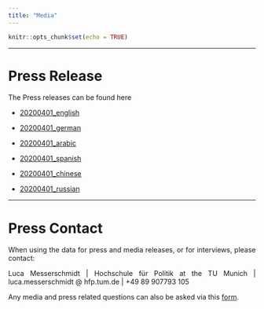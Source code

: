 ```yaml
---
title: "Media"
---
```

```r
knitr::opts_chunk$set(echo = TRUE)
```
<style>
body {
text-align: justify}
</style>

***
# Press Release {-}
The Press releases can be found here

+ [20200401_english]()

+ [20200401_german]()

+ [20200401_arabic]()

+ [20200401_spanish]()

+ [20200401_chinese]()

+ [20200401_russian]()


***
# Press Contact {-}
When using the data for press and media releases, or for interviews, please contact:

Luca Messerschmidt | Hochschule für Politik at the TU Munich | luca.messerschmidt @ hfp.tum.de | +49 89 907793 105

Any media and press related questions can also be asked via this [form](https://forms.gle/2Zc5Rrdq9J43b7NR9).



